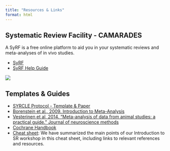 ```yaml
---
title: "Resources & Links"
format: html
---
```


## Systematic Review Facility - CAMARADES

A SyRF is a free online platform to aid you in your systematic reviews and meta-analyses of in vivo studies.

-   [SyRF](https://syrf.org.uk/){target="_blank"}
-   [SyRF Help Guide](https://help.syrf.org.uk/){target="_blank"}

![](figs/syrf-logo.png)

## Templates & Guides

-   [SYRCLE Protocol - Template & Paper](https://onlinelibrary.wiley.com/doi/epdf/10.1002/ebm2.7){target="_blank"}
-   [Borenstein et al., 2009. Introduction to Meta-Analysis](https://onlinelibrary.wiley.com/doi/book/10.1002/9780470743386){target="_blank"}
-   [Vesterinen et al, 2014. "Meta-analysis of data from animal studies: a practical guide." Journal of neuroscience methods](https://doi.org/10.1016/j.jneumeth.2013.09.010){target="_blank"}
-   [Cochrane Handbook](https://training.cochrane.org/handbook/current){target="_blank"}
-   [Cheat sheet](workshops/CheatSheet_IntroSRworkshop_2023.pdf){target="_blank"}: We have summarized the main points of our Introduction to SR workshop in this cheat sheet, including links to relevant references and resources.
